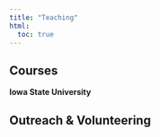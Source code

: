 ```yaml
---
title: "Teaching"
html:
  toc: true
---
```


## Courses 

**Iowa State University**

## Outreach & Volunteering
